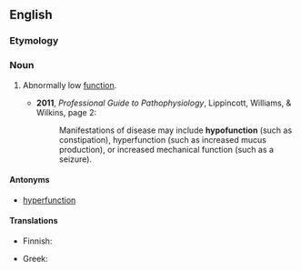 ==English==

===Etymology===
{{prefix|hypo|function|lang=en}}

===Noun===
{{en-noun}}

# {{lb|en|medicine}} Abnormally low [[function]].
#* '''2011''', ''Professional Guide to Pathophysiology'', Lippincott, Williams, & Wilkins, page 2:
#*: Manifestations of disease may include '''hypofunction''' (such as constipation), hyperfunction (such as increased mucus production), or increased mechanical function (such as a seizure).

====Antonyms====
* [[hyperfunction]]

====Translations====
{{trans-top|abnormally low function}}
* Finnish: {{t+|fi|vajaatoiminta}}
{{trans-mid}}
* Greek: {{t+|el|υπολειτουργώ|sc=Grek}}
{{trans-bottom}}